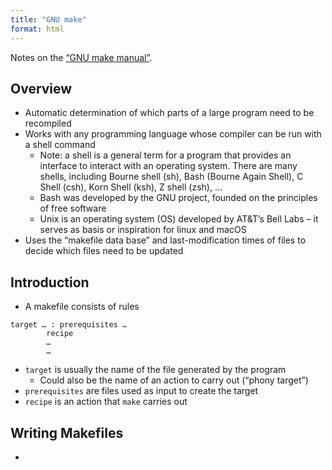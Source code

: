 ```yaml
---
title: "GNU make"
format: html
---
```


Notes on the ["GNU make manual"](https://www.gnu.org/software/make/manual/make.html).

## Overview

* Automatic determination of which parts of a large program need to be recompiled
* Works with any programming language whose compiler can be run with a shell command
  * Note: a shell is a general term for a program that provides an interface to interact with an operating system. There are many shells, including Bourne shell (sh), Bash (Bourne Again Shell), C Shell (csh), Korn Shell (ksh), Z shell (zsh), ...
  * Bash was developed by the GNU project, founded on the principles of free software
  * Unix is an operating system (OS) developed by AT&T's Bell Labs -- it serves as basis or inspiration for linux and macOS
* Uses the "makefile data base" and last-modification times of files to decide which files need to be updated

## Introduction

* A makefile consists of rules

```
target … : prerequisites …
        recipe
        …
        …
```

* `target` is usually the name of the file generated by the program
  * Could also be the name of an action to carry out ("phony target")
* `prerequisites` are files used as input to create the target
* `recipe` is an action that `make` carries out

## Writing Makefiles

* 
